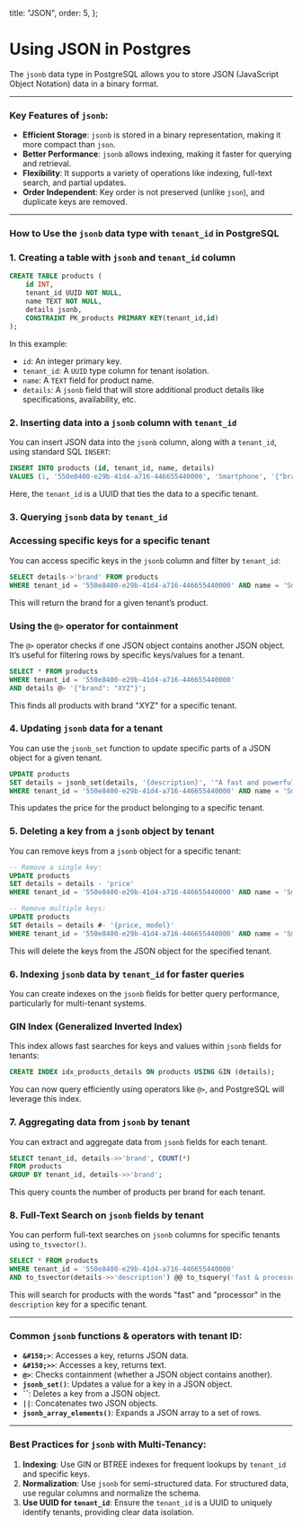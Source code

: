 
  title: "JSON",
  order: 5,
};

# Using JSON in Postgres

The `jsonb` data type in PostgreSQL allows you to store JSON (JavaScript Object Notation) data in a binary format. 

---

### **Key Features of `jsonb`:**

- **Efficient Storage**: `jsonb` is stored in a binary representation, making it more compact than `json`.
- **Better Performance**: `jsonb` allows indexing, making it faster for querying and retrieval.
- **Flexibility**: It supports a variety of operations like indexing, full-text search, and partial updates.
- **Order Independent**: Key order is not preserved (unlike `json`), and duplicate keys are removed.

---

### **How to Use the `jsonb` data type with `tenant_id` in PostgreSQL**

### **1. Creating a table with `jsonb` and `tenant_id` column**

```sql
CREATE TABLE products (
    id INT,
    tenant_id UUID NOT NULL,
    name TEXT NOT NULL,
    details jsonb,
    CONSTRAINT PK_products PRIMARY KEY(tenant_id,id)
);
```

In this example:

- `id`: An integer primary key.
- `tenant_id`: A `UUID` type column for tenant isolation.
- `name`: A `TEXT` field for product name.
- `details`: A `jsonb` field that will store additional product details like specifications, availability, etc.

### **2. Inserting data into a `jsonb` column with `tenant_id`**

You can insert JSON data into the `jsonb` column, along with a `tenant_id`, using standard SQL `INSERT`:

```sql
INSERT INTO products (id, tenant_id, name, details)
VALUES (1, '550e8400-e29b-41d4-a716-446655440000', 'Smartphone', '{"brand": "XYZ", "model": "A100", "price": 699.99}');
```

Here, the `tenant_id` is a UUID that ties the data to a specific tenant.

### **3. Querying `jsonb` data by `tenant_id`**

### **Accessing specific keys for a specific tenant**

You can access specific keys in the `jsonb` column and filter by `tenant_id`:

```sql
SELECT details->'brand' FROM products
WHERE tenant_id = '550e8400-e29b-41d4-a716-446655440000' AND name = 'Smartphone';
```

This will return the brand for a given tenant’s product.

### **Using the `@>` operator for containment**

The `@>` operator checks if one JSON object contains another JSON object. It’s useful for filtering rows by specific keys/values for a tenant.

```sql
SELECT * FROM products
WHERE tenant_id = '550e8400-e29b-41d4-a716-446655440000'
AND details @> '{"brand": "XYZ"}';
```

This finds all products with brand "XYZ" for a specific tenant.

### **4. Updating `jsonb` data for a tenant**

You can use the `jsonb_set` function to update specific parts of a JSON object for a given tenant.

```sql
UPDATE products
SET details = jsonb_set(details, '{description}', '"A fast and powerful smartphone with a great processor"'::jsonb)
WHERE tenant_id = '550e8400-e29b-41d4-a716-446655440000' AND name = 'Smartphone';
```

This updates the price for the product belonging to a specific tenant.

### **5. Deleting a key from a `jsonb` object by tenant**

You can remove keys from a `jsonb` object for a specific tenant:

```sql
-- Remove a single key:
UPDATE products
SET details = details - 'price'
WHERE tenant_id = '550e8400-e29b-41d4-a716-446655440000' AND name = 'Smartphone';

-- Remove multiple keys:
UPDATE products
SET details = details #- '{price, model}'
WHERE tenant_id = '550e8400-e29b-41d4-a716-446655440000' AND name = 'Smartphone';
```

This will delete the keys from the JSON object for the specified tenant.

### **6. Indexing `jsonb` data by `tenant_id` for faster queries**

You can create indexes on the `jsonb` fields for better query performance, particularly for multi-tenant systems.

### **GIN Index (Generalized Inverted Index)**

This index allows fast searches for keys and values within `jsonb` fields for tenants:

```sql
CREATE INDEX idx_products_details ON products USING GIN (details);
```

You can now query efficiently using operators like `@>`, and PostgreSQL will leverage this index.

### **7. Aggregating data from `jsonb` by tenant**

You can extract and aggregate data from `jsonb` fields for each tenant.

```sql
SELECT tenant_id, details->>'brand', COUNT(*)
FROM products
GROUP BY tenant_id, details->>'brand';
```

This query counts the number of products per brand for each tenant.

### **8. Full-Text Search on `jsonb` fields by tenant**

You can perform full-text searches on `jsonb` columns for specific tenants using `to_tsvector()`.

```sql
SELECT * FROM products
WHERE tenant_id = '550e8400-e29b-41d4-a716-446655440000'
AND to_tsvector(details->>'description') @@ to_tsquery('fast & processor');
```

This will search for products with the words "fast" and "processor" in the `description` key for a specific tenant.

---

### **Common `jsonb` functions & operators with tenant ID:**

- **`&#150;>`**: Accesses a key, returns JSON data.
- **`&#150;>>`**: Accesses a key, returns text.
- **`@>`**: Checks containment (whether a JSON object contains another).
- **`jsonb_set()`**: Updates a value for a key in a JSON object.
- **``**: Deletes a key from a JSON object.
- **`||`**: Concatenates two JSON objects.
- **`jsonb_array_elements()`**: Expands a JSON array to a set of rows.

---

### **Best Practices for `jsonb` with Multi-Tenancy:**

1. **Indexing**: Use GIN or BTREE indexes for frequent lookups by `tenant_id` and specific keys.
2. **Normalization**: Use `jsonb` for semi-structured data. For structured data, use regular columns and normalize the schema.
3. **Use UUID for `tenant_id`**: Ensure the `tenant_id` is a UUID to uniquely identify tenants, providing clear data isolation.